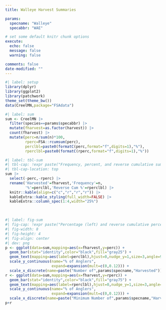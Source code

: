 ```yaml
---
title: Walleye Harvest Summaries

params:
  specname: "Walleye"
  specabbr: "WAE"

# set some default knitr chunk options
execute: 
  echo: false
  message: false
  warning: false

comments: false
date-modified: ""
---
```


```r
#| label: setup
library(dplyr)
library(ggplot2)
library(patchwork)
theme_set(theme_bw())
data(CreelMN,package="FSAdata")
```
```r
#| label: sum
sum <- CreelMN |>
  filter(species==params$specabbr) |>
  mutate(fharvest=as.factor(harvest)) |>
  count(fharvest) |>
  mutate(perc=n/sum(n)*100,
         rperc=FSA::rcumsum(perc),
         perclbl=paste0(formatC(perc,format="f",digits=1),"%"),
         rperclbl=paste0(formatC(rperc,format="f",digits=1),"%"))
```
```r
#| label: tbl-sum
#| tbl-cap: !expr paste("Frequency, percent, and reverse cumulative sum of percent of anglers by number of",params$specname,"harvested.")
#| tbl-cap-location: top
sum |>
  select(-perc,-rperc) |>
  rename('Harvested'=fharvest,'Frequency'=n,
         '%'=perclbl,'Reverse Cum %'=rperclbl) |>
  knitr::kable(align=c("c","r","r","r")) |>
  kableExtra::kable_styling(full_width=FALSE) |>
  kableExtra::column_spec(1:4,width="25%")
```

&nbsp;

```r
#| label: fig-sum
#| fig-cap: !expr paste("Percentage (left) and reverse cumulative percentage (right) of anglers by number of",params$specname,"harvested.")
#| fig-width: 8
#| fig-height: 4
#| fig-align: center
#| dev: png
p <- ggplot(data=sum,mapping=aes(x=fharvest,y=perc)) +
  geom_bar(stat="identity",color="black",fill="gray25") +
  geom_text(mapping=aes(label=perclbl),hjust=0,nudge_y=1,size=3,angle=90) +
  scale_y_continuous(name="% of Anglers",
                     expand=expansion(mult=c(0,0.12))) +
  scale_x_discrete(name=paste("Number of",params$specname,"Harvested"))
r <- ggplot(data=sum,mapping=aes(x=fharvest,y=rperc)) +
  geom_bar(stat="identity",color="black",fill="gray75") +
  geom_text(mapping=aes(label=rperclbl),hjust=0,nudge_y=1,size=3,angle=90) +
  scale_y_continuous(name="% of Anglers",
                     expand=expansion(mult=c(0,0.12))) +
  scale_x_discrete(name=paste("Minimum Number of",params$specname,"Harvested"))
p+r
```
